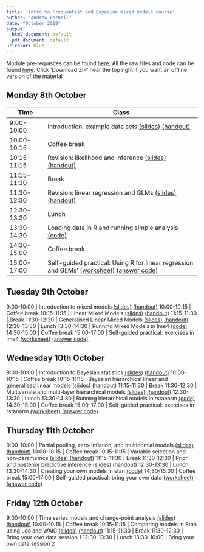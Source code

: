 ```yaml
---
title: 'Intro to Frequentist and Bayesian mixed models course'
author: "Andrew Parnell"
date: "October 2018"
output:
  html_document: default
  pdf_document: default
urlcolor: blue
---
```


Module pre-requisites can be found [here](https://rawgit.com/andrewcparnell/IFBM/master/Prerequisites.html). All the raw files and code can be found [here](https://github.com/andrewcparnell/IFBM). Click 'Download ZIP' near the top right if you want an offline version of the material

## Monday 8th October

Time  | Class
------------- | ----------------------------------------------------
9:00-10:00 | Introduction, example data sets [(slides)](https://rawgit.com/andrewcparnell/IFBM/master/slides/day_1/class_1_intro.pdf) [(handout)](https://rawgit.com/andrewcparnell/IFBM/master/slides/day_1/class_1_intro_handout.pdf)
10:00-10:15 | Coffee break
10:15-11:15 | Revision: likelihood and inference [(slides)](https://rawgit.com/andrewcparnell/IFBM/master/slides/day_1/class_2_inference.pdf) [(handout)](https://rawgit.com/andrewcparnell/IFBM/master/slides/day_1/class_2_inference_handout.pdf)
11:15-11:30 | Break 
11:30-12:30 | Revision: linear regression and GLMs [(slides)](https://rawgit.com/andrewcparnell/IFBM/master/slides/day_1/class_3_glms.pdf) [(handout)](https://rawgit.com/andrewcparnell/IFBM/master/slides/day_1/class_3_glms_handout.pdf)
12:30-13:30 | Lunch
13:30-14:30 | Loading data in R and running simple analysis [(code)](https://rawgit.com/andrewcparnell/IFBM/master/practicals/tutor_1_R_basics.R)
14:30-15:00 | Coffee break
15:00-17:00 | Self-guided practical: Using R for linear regression and GLMs' [(worksheet)](https://rawgit.com/andrewcparnell/IFBM/master/practicals/prac_1_example_data.pdf) [(answer code)](https://rawgit.com/andrewcparnell/IFBM/master/practicals/prac_1_answers.R)

## Tuesday 9th October

9:00-10:00 | Introduction to mixed models [(slides)](https://rawgit.com/andrewcparnell/IFBM/master/slides/day_1/class_1_intro.pdf) [(handout)](https://rawgit.com/andrewcparnell/IFBM/master/slides/day_1/class_1_intro_handout.pdf)
10:00-10:15 | Coffee break
10:15-11:15 | Linear Mixed Models
[(slides)](https://rawgit.com/andrewcparnell/IFBM/master/slides/day_1/class_2_inference.pdf) [(handout)](https://rawgit.com/andrewcparnell/IFBM/master/slides/day_1/class_2_inference_handout.pdf)
11:15-11:30 | Break 
11:30-12:30 | Generalised Linear Mixed Models [(slides)](https://rawgit.com/andrewcparnell/IFBM/master/slides/day_1/class_3_glms.pdf) [(handout)](https://rawgit.com/andrewcparnell/IFBM/master/slides/day_1/class_3_glms_handout.pdf)
12:30-13:30 | Lunch
13:30-14:30 | Running Mixed Models in lme4 [(code)](https://rawgit.com/andrewcparnell/IFBM/master/practicals/tutor_1_R_basics.R)
14:30-15:00 | Coffee break
15:00-17:00 | Self-guided practical: exercises in lme4 [(worksheet)](https://rawgit.com/andrewcparnell/IFBM/master/practicals/prac_1_example_data.pdf) [(answer code)](https://rawgit.com/andrewcparnell/IFBM/master/practicals/prac_1_answers.R)

## Wednesday 10th October

9:00-10:00 | Introduction to Bayesian statistics [(slides)](https://rawgit.com/andrewcparnell/IFBM/master/slides/day_1/class_1_intro.pdf) [(handout)](https://rawgit.com/andrewcparnell/IFBM/master/slides/day_1/class_1_intro_handout.pdf)
10:00-10:15 | Coffee break
10:15-11:15 | Bayesian hierarchical linear and generalised linear models
[(slides)](https://rawgit.com/andrewcparnell/IFBM/master/slides/day_1/class_2_inference.pdf) [(handout)](https://rawgit.com/andrewcparnell/IFBM/master/slides/day_1/class_2_inference_handout.pdf)
11:15-11:30 | Break 
11:30-12:30 | Multivariate and multi-layer hierarchical models [(slides)](https://rawgit.com/andrewcparnell/IFBM/master/slides/day_1/class_3_glms.pdf) [(handout)](https://rawgit.com/andrewcparnell/IFBM/master/slides/day_1/class_3_glms_handout.pdf)
12:30-13:30 | Lunch
13:30-14:30 | Running hierarchical models in rstanarm [(code)](https://rawgit.com/andrewcparnell/IFBM/master/practicals/tutor_1_R_basics.R)
14:30-15:00 | Coffee break
15:00-17:00 | Self-guided practical: exercises in rstanarm [(worksheet)](https://rawgit.com/andrewcparnell/IFBM/master/practicals/prac_1_example_data.pdf) [(answer code)](https://rawgit.com/andrewcparnell/IFBM/master/practicals/prac_1_answers.R)

## Thursday 11th October

9:00-10:00 | Partial pooling, zero-inflation, and multinomial models [(slides)](https://rawgit.com/andrewcparnell/IFBM/master/slides/day_1/class_1_intro.pdf) [(handout)](https://rawgit.com/andrewcparnell/IFBM/master/slides/day_1/class_1_intro_handout.pdf)
10:00-10:15 | Coffee break
10:15-11:15 | Variable selection and non-parametrics
[(slides)](https://rawgit.com/andrewcparnell/IFBM/master/slides/day_1/class_2_inference.pdf) [(handout)](https://rawgit.com/andrewcparnell/IFBM/master/slides/day_1/class_2_inference_handout.pdf)
11:15-11:30 | Break
11:30-12:30 | Prior and posterior predictive inference
[(slides)](https://rawgit.com/andrewcparnell/IFBM/master/slides/day_1/class_3_glms.pdf) [(handout)](https://rawgit.com/andrewcparnell/IFBM/master/slides/day_1/class_3_glms_handout.pdf)
12:30-13:30 | Lunch
13:30-14:30 | Creating your own models in stan [(code)](https://rawgit.com/andrewcparnell/IFBM/master/practicals/tutor_1_R_basics.R)
14:30-15:00 | Coffee break
15:00-17:00 | Self-guided practical: bring your own data  [(worksheet)](https://rawgit.com/andrewcparnell/IFBM/master/practicals/prac_1_example_data.pdf) [(answer code)](https://rawgit.com/andrewcparnell/IFBM/master/practicals/prac_1_answers.R)

## Friday 12th October

9:00-10:00 | Time series models and change-point analysis  [(slides)](https://rawgit.com/andrewcparnell/IFBM/master/slides/day_1/class_1_intro.pdf) [(handout)](https://rawgit.com/andrewcparnell/IFBM/master/slides/day_1/class_1_intro_handout.pdf)
10:00-10:15 | Coffee break
10:15-11:15 | Comparing models in Stan using Loo and WAIC
[(slides)](https://rawgit.com/andrewcparnell/IFBM/master/slides/day_1/class_2_inference.pdf) [(handout)](https://rawgit.com/andrewcparnell/IFBM/master/slides/day_1/class_2_inference_handout.pdf)
11:15-11:30 | Break
11:30-12:30 | Bring your own data session 1 
12:30-13:30 | Lunch
13:30-16:00 | Bring your own data session 2

